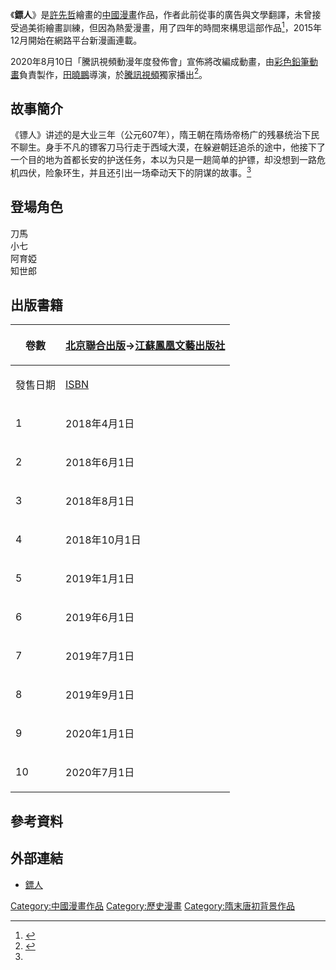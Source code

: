 {{未完結}}
{{Infobox animanga/Headerofja
|標題 = 鏢人
|圖像 = 
|尺寸 = 
|說明 = 
|日文名稱 = 
|英文名稱 = BLADES OF THE GUARDIANS
|類型 = [[武俠文化|武俠漫畫]]、[[歷史漫畫|歷史漫畫]]
}}
{{Infobox animanga/Manga
|標題 = 
|作者 = [[許先哲|許先哲]]
|作畫 = 
|出版社 = {{flagicon|PRC}} [[北京聯合出版|北京聯合出版]]（1－7卷）→<br/>{{noflag}}[[江蘇鳳凰文藝出版社|江蘇鳳凰文藝出版社]]<br/>{{flagicon|JPN}} [[少年畫報社|少年畫報社]]
|連載雜誌 = 
|label = 
|網絡 = [[騰訊動漫|騰訊動漫]]、[[嗶哩嗶哩|嗶哩嗶哩漫畫]]、[[有妖氣|有妖氣漫畫]]
|開始 = 2015年12月17日
|結束 = 
|冊數 = 刊載10冊{{small|（2020年7月1日）}}
|話數 = 106話{{small|（2020年12月3日）}}
|其他 = 
}}
{{Infobox animanga/Footerofja}}

《'''鏢人'''》是[[許先哲|許先哲]]繪畫的[[中國|中國]][[漫畫|漫畫]]作品，作者此前從事的廣告與文學翻譯，未曾接受過美術繪畫訓練，但因為熱愛漫畫，用了四年的時間來構思這部作品<ref>{{cite news |author1=夏奕宁 |title=专访｜漫画家许先哲：初心不改，终能创造奇迹 |url=https://www.thepaper.cn/newsDetail_forward_2162406 |accessdate=2021-01-24 |work=澎湃新闻 |date=2018-05-31}}</ref>，2015年12月開始在網路平台新漫画連載。

2020年8月10日「騰訊視頻動漫年度發佈會」宣佈將改編成動畫，由[[彩色鉛筆動畫|彩色鉛筆動畫]]負責製作，[[田曉鵬|田曉鵬]]導演，於[[騰訊視頻|騰訊視頻]]獨家播出<ref name=":0">{{cite web |title=硬派武侠国漫《镖人》将改编为动画，于腾讯视频独家播出 |url=https://www.gcores.com/articles/127441 |website=gcores |accessdate=2021-01-24 |date=2020-08-10}}</ref>。

== 故事簡介 ==

《镖人》讲述的是大业三年（公元607年），隋王朝在隋炀帝杨广的残暴统治下民不聊生。身手不凡的镖客刀马行走于西域大漠，在躲避朝廷追杀的途中，他接下了一个目的地为首都长安的护送任务，本以为只是一趟简单的护镖，却没想到一路危机四伏，险象环生，并且还引出一场牵动天下的阴谋的故事。<ref name=":0" />
== 登場角色 ==
; 刀馬
: 
; 小七
: 
; 阿育婭
: 
; 知世郎
: 

== 出版書籍 ==
{| class=wikitable style="font-size:small;"
!rowspan="2"|卷數
!colspan="2"|{{flagicon|PRC}} [[北京聯合出版|北京聯合出版]]→[[江蘇鳳凰文藝出版社|江蘇鳳凰文藝出版社]]
|-
!發售日期!![[ISBN|ISBN]]
|-
! 1
| 2018年4月1日 ||ISBN 978-7-5596-1297-7
|-
! 2
| 2018年6月1日||ISBN 978-7-5596-1546-6
|-
! 3
| 2018年8月1日 ||ISBN 978-7-5596-2275-4
|-
! 4
| 2018年10月1日|| ISBN 978-7-5596-2579-3
|-
! 5
| 2019年1月1日|| ISBN 978-7-5596-2844-2
|-
! 6
| 2019年6月1日||ISBN 978-7-5596-3030-8
|-
! 7
| 2019年7月1日 ||ISBN 978-7-5596-3167-1
|-
! 8
| 2019年9月1日 ||ISBN 978-7-5594-3169-1
|-
! 9
| 2020年1月1日 ||ISBN 978-7-5594-4162-1
|-
! 10
| 2020年7月1日 ||ISBN 978-7-5594-4943-6
|}

== 參考資料 ==
{{reflist}}

== 外部連結 ==
* [http://m.xinmanhua.net/comic/273042737 鏢人]

[[Category:中國漫畫作品|Category:中國漫畫作品]]
[[Category:歷史漫畫|Category:歷史漫畫]] 
[[Category:隋末唐初背景作品|Category:隋末唐初背景作品]]